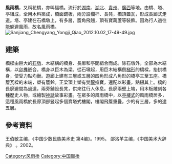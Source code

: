 {{no footnotes|time=2015-05-11T02:08:45+00:00}}
{{refimprove|time=2015-05-11T02:08:45+00:00}}
'''風雨橋'''，又稱花橋，亦叫福橋。流行於[[湖南|湖南]]、[[湖北|湖北]]、[[貴州|貴州]]、[[廣西|廣西]]等地。由橋、塔、亭組成，全用木料築成，橋面鋪板，兩旁設欄杆、長凳，橋頂蓋瓦，形成長廊式走道。塔、亭建在石橋墩上，有多層，簷角飛翹，頂有寶葫蘆等裝飾。因為行人過往能躲避風雨，故名風雨橋。
[[File:Sanjiang_Chengyang_Yongji_Qiao_2012.10.02_17-49-49.jpg|thumb]]
==建築==
橋樑由巨大的[[石墩|石墩]]、木結構的橋身、長廓和亭閣組合而成。除石墩外，全部為木結構，以[[卯|卯]][[榫|榫]]嵌合。橋身以巨木為梁。從石墩起，用巨木結構倒[[梯形|梯形]]的橋樑，抬拱橋身，使受力點均衡。遊廊上建有三層或五層的四角形成八角形的橋亭三至五座。橋簷瓦樑的末端，塑有簷鈴。正梁頂上塑有雙[[龍|龍]]搶寶，還配以彩畫，點綴其上。橋的長廓避間為過道，兩旁鋪設長凳，供來往行人休息。長廓兩壁上端，用木板雕刻各種歷史人物，或繪製[[神話|神話]]故事彩畫。在眾多的風雨橋中，以[[亭樓式|亭樓式]]的風雨橋居多，這種風雨橋於長廊頂部豎起多個寶塔式樓閣，樓閣飛簷重疊，少的有三層，多的達五層。

==參考資料==
王伯敏主编，《中国少数民族美术史 第4编》。1995。
邵洛羊主编，《中国美术大辞典》 。2002。
[[Category:风雨桥|Category:风雨桥]]
[[Category:中国廊桥|Category:中国廊桥]]